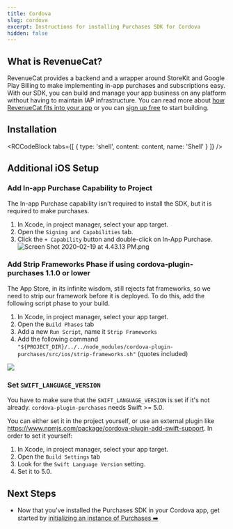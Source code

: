 ```yaml
---
title: Cordova
slug: cordova
excerpt: Instructions for installing Purchases SDK for Cordova
hidden: false
---
```

## What is RevenueCat?

RevenueCat provides a backend and a wrapper around StoreKit and Google Play Billing to make implementing in-app purchases and subscriptions easy. With our SDK, you can build and manage your app business on any platform without having to maintain IAP infrastructure. You can read more about [how RevenueCat fits into your app](https://www.revenuecat.com/blog/growth/where-does-revenuecat-fit-in-your-app/) or you can [sign up free](https://app.revenuecat.com/signup) to start building.

## Installation


<RCCodeBlock tabs={[
    { type: 'shell', content: content, name: 'Shell' }
]} />

## Additional iOS Setup

### Add In-app Purchase Capability to Project
The In-app Purchase capability isn't required to install the SDK, but it is required to make purchases.
1. In Xcode, in project manager, select your app target.
2. Open the `Signing and Capabilities` tab.
3. Click the `+ Capability` button and double-click on In-App Purchase.
![](https://files.readme.io/75574fc-Screen_Shot_2020-02-19_at_4.43.13_PM.png "Screen Shot 2020-02-19 at 4.43.13 PM.png")

### Add Strip Frameworks Phase if using cordova-plugin-purchases 1.1.0 or lower

The App Store, in its infinite wisdom, still rejects fat frameworks, so we need to strip our framework before it is deployed. To do this, add the following script phase to your build.
1. In Xcode, in project manager, select your app target.
2. Open the `Build Phases` tab
3. Add a new `Run Script`, name it `Strip Frameworks`
4. Add the following command `"${PROJECT_DIR}/../../node_modules/cordova-plugin-purchases/src/ios/strip-frameworks.sh"` (quotes included)

![](https://media.giphy.com/media/39zTmnsW1CIrJNk5AM/giphy.gif)


### Set `SWIFT_LANGUAGE_VERSION`

You have to make sure that the `SWIFT_LANGUAGE_VERSION` is set if it's not already. `cordova-plugin-purchases` needs Swift >= 5.0. 

You can either set it in the project yourself, or use an external plugin like https://www.npmjs.com/package/cordova-plugin-add-swift-support. 
In order to set it yourself:
1. In Xcode, in project manager, select your app target.
2. Open the `Build Settings` tab
3. Look for the `Swift Language Version` setting. 
4. Set it to 5.0.


## Next Steps

* Now that you've installed the Purchases SDK in your Cordova app, get started by [initializing an instance of Purchases ➡️](/getting-started/quickstart#4-using-revenuecats-purchases-sdk)